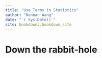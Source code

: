 ```yaml
--- 
title: "Use Terms in Statistics"
author: "Nannan Wang"
date: "`r Sys.Date()`"
site: bookdown::bookdown_site
---
```


# Down the rabbit-hole

